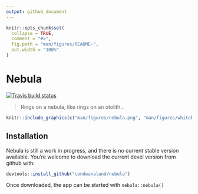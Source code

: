 ```yaml
---
output: github_document
---
```


<!-- README.md is generated from README.Rmd. Please edit that file -->

```r
knitr::opts_chunk$set(
  collapse = TRUE,
  comment = "#>",
  fig.path = "man/figures/README-",
  out.width = "100%"
)
```
# Nebula

<!-- badges: start -->
[![Travis build status](https://travis-ci.org/condwanaland/otolith-placeholder.svg?branch=master)](https://travis-ci.org/condwanaland/otolith-placeholder)
<!-- badges: end -->

> Rings on a nebula, like rings on an otolith...

```r
knitr::include_graphics(c("man/figures/nebula.png", "man/figures/whitebait-otolith-dark.png"))
```


## Installation

Nebula is still a work in progress, and there is no current stable version available. You're welcome to download the current devel version from github with:


``` r
devtools::install_github("condwanaland/nebula")
```

Once downloaded, the app can be started with `nebula::nebula()`
